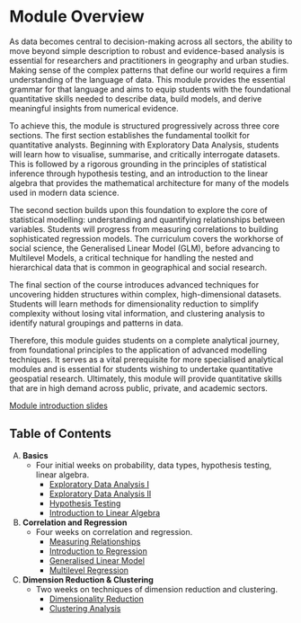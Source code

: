 # Module Overview {.unnumbered}

As data becomes central to decision-making across all sectors, the ability to move beyond simple description to robust and evidence-based analysis is essential for researchers and practitioners in geography and urban studies. Making sense of the complex patterns that define our world requires a firm understanding of the language of data. This module provides the essential grammar for that language and aims to equip students with the foundational quantitative skills needed to describe data, build models, and derive meaningful insights from numerical evidence.

To achieve this, the module is structured progressively across three core sections. The first section establishes the fundamental toolkit for quantitative analysts. Beginning with Exploratory Data Analysis, students will learn how to visualise, summarise, and critically interrogate datasets. This is followed by a rigorous grounding in the principles of statistical inference through hypothesis testing, and an introduction to the linear algebra that provides the mathematical architecture for many of the models used in modern data science.

The second section builds upon this foundation to explore the core of statistical modelling: understanding and quantifying relationships between variables. Students will progress from measuring correlations to building sophisticated regression models. The curriculum covers the workhorse of social science, the Generalised Linear Model (GLM), before advancing to Multilevel Models, a critical technique for handling the nested and hierarchical data that is common in geographical and social research.

The final section of the course introduces advanced techniques for uncovering hidden structures within complex, high-dimensional datasets. Students will learn methods for dimensionality reduction to simplify complexity without losing vital information, and clustering analysis to identify natural groupings and patterns in data.

Therefore, this module guides students on a complete analytical journey, from foundational principles to the application of advanced modelling techniques. It serves as a vital prerequisite for more specialised analytical modules and is essential for students wishing to undertake quantitative geospatial research. Ultimately, this module will provide quantitative skills that are in high demand across public, private, and academic sectors.

[Module introduction slides](Module_Intro.qmd)

## Table of Contents
A) **Basics**
    * Four initial weeks on probability, data types, hypothesis testing, linear algebra.
        * [Exploratory Data Analysis I](W01_EDA1.qmd)
        * [Exploratory Data Analysis II](W02_EDA2.qmd)
        * [Hypothesis Testing](W03_HypoTesting.qmd)
        * [Introduction to Linear Algebra](W04_LA.qmd)
B) **Correlation and Regression**
    * Four weeks on correlation and regression.
        * [Measuring Relationships](W05_Correlation.qmd)
        * [Introduction to Regression](W06_Regression.qmd)
        * [Generalised Linear Model](W07_GLM.qmd)
        * [Multilevel Regression](W08_MLReg.qmd)
C) **Dimension Reduction & Clustering**
    * Two weeks on techniques of dimension reduction and clustering.
        * [Dimensionality Reduction](W09_DR.qmd)
        * [Clustering Analysis](W10_Clustering.qmd)